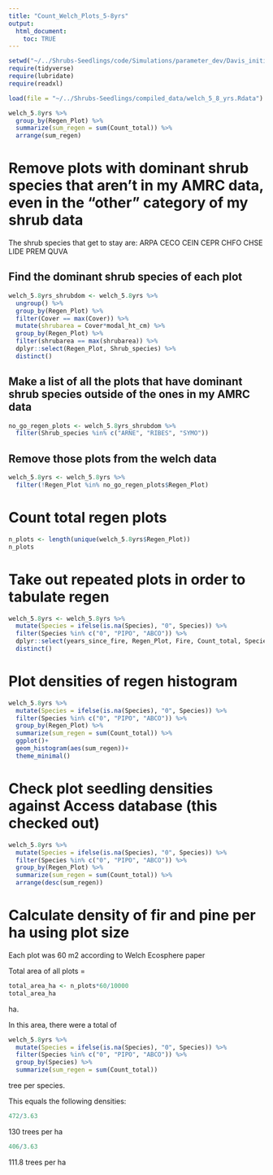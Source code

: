 ```yaml
---
title: "Count_Welch_Plots_5-8yrs"
output: 
  html_document:
    toc: TRUE
---
```



```r
setwd("~/../Shrubs-Seedlings/code/Simulations/parameter_dev/Davis_initialization/")
require(tidyverse)
require(lubridate)
require(readxl)
```



```r
load(file = "~/../Shrubs-Seedlings/compiled_data/welch_5_8_yrs.Rdata")
```

```r
welch_5.8yrs %>% 
  group_by(Regen_Plot) %>% 
  summarize(sum_regen = sum(Count_total)) %>% 
  arrange(sum_regen)
```

# Remove plots with dominant shrub species that aren't in my AMRC data, even in the "other" category of my shrub data

The shrub species that get to stay are: ARPA   CECO   CEIN   CEPR   CHFO   CHSE   LIDE PREM   QUVA 


## Find the dominant shrub species of each plot
```r
welch_5.8yrs_shrubdom <- welch_5.8yrs %>% 
  ungroup() %>% 
  group_by(Regen_Plot) %>% 
  filter(Cover == max(Cover)) %>% 
  mutate(shrubarea = Cover*modal_ht_cm) %>% 
  group_by(Regen_Plot) %>% 
  filter(shrubarea == max(shrubarea)) %>% 
  dplyr::select(Regen_Plot, Shrub_species) %>% 
  distinct()
```

## Make a list of all the plots that have dominant shrub species outside of the ones in my AMRC data
```r
no_go_regen_plots <- welch_5.8yrs_shrubdom %>% 
  filter(Shrub_species %in% c("ARNE", "RIBES", "SYMO"))
```

## Remove those plots from the welch data
```r
welch_5.8yrs <- welch_5.8yrs %>% 
  filter(!Regen_Plot %in% no_go_regen_plots$Regen_Plot)
```

# Count total regen plots
```r
n_plots <- length(unique(welch_5.8yrs$Regen_Plot))
n_plots
```

# Take out repeated plots in order to tabulate regen
```r
welch_5.8yrs <- welch_5.8yrs %>% 
  mutate(Species = ifelse(is.na(Species), "0", Species)) %>% 
  filter(Species %in% c("0", "PIPO", "ABCO")) %>% 
  dplyr::select(years_since_fire, Regen_Plot, Fire, Count_total, Species) %>% 
  distinct()
```

# Plot densities of regen histogram
```r
welch_5.8yrs %>% 
  mutate(Species = ifelse(is.na(Species), "0", Species)) %>% 
  filter(Species %in% c("0", "PIPO", "ABCO")) %>% 
  group_by(Regen_Plot) %>% 
  summarize(sum_regen = sum(Count_total)) %>% 
  ggplot()+
  geom_histogram(aes(sum_regen))+
  theme_minimal()
```

# Check plot seedling densities against Access database (this checked out) 
```r
welch_5.8yrs %>% 
  mutate(Species = ifelse(is.na(Species), "0", Species)) %>% 
  filter(Species %in% c("0", "PIPO", "ABCO")) %>% 
  group_by(Regen_Plot) %>% 
  summarize(sum_regen = sum(Count_total)) %>% 
  arrange(desc(sum_regen))
```

# Calculate density of fir and pine per ha using plot size

Each plot was 60 m2 according to Welch Ecosphere paper

Total area of all plots = 
```r
total_area_ha <- n_plots*60/10000
total_area_ha
```
ha.

In this area, there were a total of 
```r
welch_5.8yrs %>% 
  mutate(Species = ifelse(is.na(Species), "0", Species)) %>% 
  filter(Species %in% c("0", "PIPO", "ABCO")) %>% 
  group_by(Species) %>% 
  summarize(sum_regen = sum(Count_total)) 
```
tree per species.

This equals the following densities:
```r
472/3.63
```
130 trees per ha

```r
406/3.63
```
111.8 trees per ha
